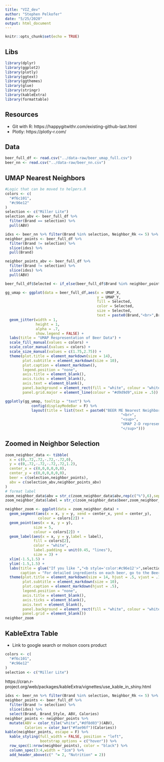 ```yaml
---
title: "VIZ_dev"
author: "Stephen Pelkofer"
date: "5/25/2020"
output: html_document
---
```


```r
knitr::opts_chunk$set(echo = TRUE)
```

## Libs

```r
library(dplyr)
library(ggplot2)
library(plotly)
library(ggtext)
library(ggthemes)
library(glue)
library(stringr)
library(kableExtra)
library(formattable)
```


## Resources

* Git with R: https://happygitwithr.com/existing-github-last.html
* Plotly: https://plotly-r.com/

## Data

```r
beer_full_df <- read.csv("../data-raw/beer_umap_full.csv")
beer_nn <- read.csv("../data-raw/beer_nn.csv")
```

## UMAP Nearest Neighbors

```r

#Logic that can be moved to helpers.R
colors <- c(
  "#f6c101",
  "#c96e12"
)
selection <- c("Miller Lite")
selection_abv <- beer_full_df %>%
  filter(Brand == selection) %>%
  pull(ABV)

idxs <- beer_nn %>% filter(Brand %in% selection, Neighbor_Rk <= 5) %>% pull(Neighbor_Idx)
neighbor_points <- beer_full_df %>%
  filter(Brand != selection) %>%
  slice(idxs) %>%
  pull(Brand)

neighbor_points_abv <- beer_full_df %>%
  filter(Brand != selection) %>%
  slice(idxs) %>%
  pull(ABV)

beer_full_df$Selected <- if_else(beer_full_df$Brand %in% neighbor_points,"Y","N")

gg_umap <- ggplot(data = beer_full_df,aes(x = UMAP_X,
                                          y = UMAP_Y,
                                          fill = Selected,
                                          color = Selected,
                                          size = Selected,
                                          text = paste0(Brand,"<br>",Brand_Style,"<br>","ABV: ",ABV))) +
  geom_jitter(width = 1,
              height = 1,
              alpha = .7,
              show.legend = FALSE) +
  labs(title = "UMAP Respresentation of Beer Data") +
  scale_fill_manual(values = colors) +
  scale_color_manual(values = colors) +
  scale_size_manual(values = c(1.75,2.75)) +
  theme(plot.title = element_markdown(size = 14),
        plot.subtitle = element_markdown(size = 10),
        plot.caption = element_markdown(),
        legend.position = "none",
        axis.title = element_blank(),
        axis.ticks = element_blank(),
        axis.text = element_blank(),
        panel.background = element_rect(fill = "white", colour = "white"),
        panel.grid.major = element_line(colour = "#d9d9d9",size = .5))

ggplotly(gg_umap, tooltip = "text") %>%
            config(displayModeBar = F) %>%
            layout(title = list(text = paste0("BEER ME Nearest Neighbors",
                                                     "<br>",
                                                     "<sup>",
                                                     "UMAP 2-D representation of beer ingreidents",
                                                     "</sup>")))
```


## Zoomed in Neighbor Selection

```r
zoom_neighbor_data <- tibble(
  x = c(0,.72,.72,-.72,-.72,0),
  y = c(0,.72,-.72,-.72,.72,1.2),
  center_x = c(0,0,0,0,0,0),
  center_y = c(0,0,0,0,0,0),
  beer = c(selection,neighbor_points),
  abv = c(selection_abv,neighbor_points_abv)
)
# format label
zoom_neighbor_data$abv = str_c(zoom_neighbor_data$abv,rep(c("%"),6),sep = "")
zoom_neighbor_data$label = str_c(zoom_neighbor_data$beer,zoom_neighbor_data$abv,sep = "\nABV: ")

neighbor_zoom <- ggplot(data = zoom_neighbor_data) +
  geom_segment(aes(x = x, y = y, xend = center_x, yend = center_y),
               colour = colors[2]) +
  geom_point(aes(x = x, y = y),
             size = 5,
             colour = colors[2]) +
  geom_label(aes(x = x, y = y,label = label),
             fill = colors[2],
             color = "white",
             label.padding = unit(0.45, "lines"),
             size = 3) +
  xlim(-1.5,1.5) +
  ylim(-1.5,1.5) +
  labs(title = glue("If you like ","<b style='color:#c96e12'>",selection,"</b> you might<br>also enjoy these ","<b style='color:#c96e12'>similar beers</b>"),
       caption = "For detailed ingredients on each beer, go to the Beer Data tab") +
  theme(plot.title = element_markdown(size = 14, hjust = .5, vjust = .1),
        plot.subtitle = element_markdown(size = 10),
        plot.caption = element_markdown(hjust = .5),
        legend.position = "none",
        axis.title = element_blank(),
        axis.ticks = element_blank(),
        axis.text = element_blank(),
        panel.background = element_rect(fill = "white", colour = "white"),
        panel.grid = element_blank())
neighbor_zoom
```




## KableExtra Table
- Link to google search or molson coors product

```r
colors <- c(
  "#f6c101",
  "#c96e12"
)
selection <- c("Miller Lite")
```

https://cran.r-project.org/web/packages/kableExtra/vignettes/use_kable_in_shiny.html

```r

idxs <- beer_nn %>% filter(Brand %in% selection, Neighbor_Rk <= 5) %>% pull(Neighbor_Idx)
neighbor_points <- beer_full_df %>%
  filter(Brand != selection) %>%
  slice(idxs) %>%
  select(Brand, Brand_Style, ABV, Calories)
neighbor_points <- neighbor_points %>%
  mutate(ABV = color_tile("white","#df8d03")(ABV),
         Calories = color_bar("#fae96f")(Calories))
kable(neighbor_points, escape = F) %>% 
  kable_styling(full_width = FALSE, position = "left",
                bootstrap_options = c("hover")) %>% 
  row_spec(1:nrow(neighbor_points), color = "black") %>%
  column_spec(3:4,width = "1cm") %>% 
  add_header_above(c(" "= 2, "Nutrition" = 2))
```

